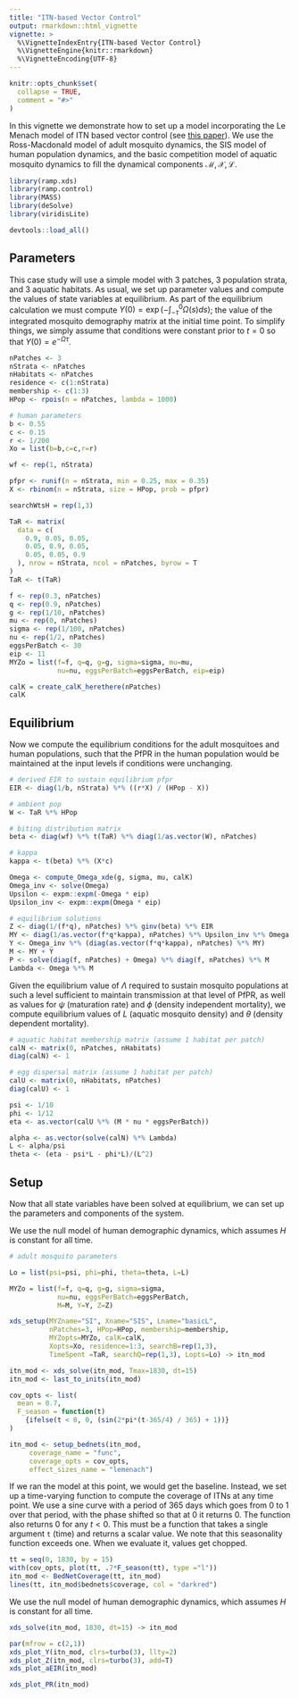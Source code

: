 ```yaml
---
title: "ITN-based Vector Control"
output: rmarkdown::html_vignette
vignette: >
  %\VignetteIndexEntry{ITN-based Vector Control}
  %\VignetteEngine{knitr::rmarkdown}
  %\VignetteEncoding{UTF-8}
---
```


```r
knitr::opts_chunk$set(
  collapse = TRUE,
  comment = "#>"
)
```


In this vignette we demonstrate how to set up a model incorporating the Le Menach model of ITN based vector control (see [this paper](https://malariajournal.biomedcentral.com/articles/10.1186/1475-2875-6-10)). We use the Ross-Macdonald model of adult mosquito dynamics, the SIS model of human population dynamics, and the basic competition model of aquatic mosquito dynamics to fill the dynamical components $\mathcal{M}, \mathcal{X}, \mathcal{L}$.

```r
library(ramp.xds)
library(ramp.control)
library(MASS)
library(deSolve)
library(viridisLite)
```

```r
devtools::load_all()
```

## Parameters

This case study will use a simple model with 3 patches, 3 population strata, and 3 aquatic habitats. As usual, we set up parameter values and compute the values of state variables at equilibrium. As part of the equilibrium calculation we must compute $\Upsilon(0) = \exp\left(-\int_{-\tau}^{0} \Omega(s) ds \right)$; the value of the integrated mosquito demography matrix at the initial time point. To simplify things, we simply assume that conditions were constant prior to $t=0$ so that $\Upsilon(0) = e^{-\Omega\tau}$.

```r
nPatches <- 3
nStrata <- nPatches
nHabitats <- nPatches
residence <- c(1:nStrata)
membership <- c(1:3)
HPop <- rpois(n = nPatches, lambda = 1000)
```


```r
# human parameters
b <- 0.55
c <- 0.15
r <- 1/200
Xo = list(b=b,c=c,r=r)
```


```r
wf <- rep(1, nStrata)

pfpr <- runif(n = nStrata, min = 0.25, max = 0.35)
X <- rbinom(n = nStrata, size = HPop, prob = pfpr)

searchWtsH = rep(1,3) 

TaR <- matrix(
  data = c(
    0.9, 0.05, 0.05,
    0.05, 0.9, 0.05,
    0.05, 0.05, 0.9
  ), nrow = nStrata, ncol = nPatches, byrow = T
)
TaR <- t(TaR)
```


```r
f <- rep(0.3, nPatches)
q <- rep(0.9, nPatches) 
g <- rep(1/10, nPatches)  
mu <- rep(0, nPatches)  
sigma <- rep(1/100, nPatches)  
nu <- rep(1/2, nPatches)  
eggsPerBatch <- 30
eip <- 11
MYZo = list(f=f, q=q, g=g, sigma=sigma, mu=mu, 
            nu=nu, eggsPerBatch=eggsPerBatch, eip=eip) 
```


```r
calK = create_calK_herethere(nPatches)
calK
``` 

## Equilibrium

Now we compute the equilibrium conditions for the adult mosquitoes and human populations, such that the PfPR in the human population would be maintained at the input levels if conditions were unchanging.

```r
# derived EIR to sustain equilibrium pfpr
EIR <- diag(1/b, nStrata) %*% ((r*X) / (HPop - X))

# ambient pop
W <- TaR %*% HPop

# biting distribution matrix
beta <- diag(wf) %*% t(TaR) %*% diag(1/as.vector(W), nPatches)

# kappa
kappa <- t(beta) %*% (X*c)

Omega <- compute_Omega_xde(g, sigma, mu, calK)
Omega_inv <- solve(Omega)
Upsilon <- expm::expm(-Omega * eip)
Upsilon_inv <- expm::expm(Omega * eip)

# equilibrium solutions
Z <- diag(1/(f*q), nPatches) %*% ginv(beta) %*% EIR
MY <- diag(1/as.vector(f*q*kappa), nPatches) %*% Upsilon_inv %*% Omega %*% Z
Y <- Omega_inv %*% (diag(as.vector(f*q*kappa), nPatches) %*% MY)
M <- MY + Y
P <- solve(diag(f, nPatches) + Omega) %*% diag(f, nPatches) %*% M
Lambda <- Omega %*% M
```

Given the equilibrium value of $\Lambda$ required to sustain mosquito populations at such a level sufficient to maintain transmission at that level of PfPR, as well as values for $\psi$ (maturation rate) and $\phi$ (density independent mortality), we compute equilibrium values of $L$ (aquatic mosquito density) and $\theta$ (density dependent mortality).

```r
# aquatic habitat membership matrix (assume 1 habitat per patch)
calN <- matrix(0, nPatches, nHabitats)
diag(calN) <- 1

# egg dispersal matrix (assume 1 habitat per patch)
calU <- matrix(0, nHabitats, nPatches)
diag(calU) <- 1

psi <- 1/10
phi <- 1/12
eta <- as.vector(calU %*% (M * nu * eggsPerBatch))

alpha <- as.vector(solve(calN) %*% Lambda)
L <- alpha/psi
theta <- (eta - psi*L - phi*L)/(L^2)

```

## Setup

Now that all state variables have been solved at equilibrium, we can set up the parameters and components of the system. 


We use the null model of human demographic dynamics, which assumes $H$ is constant for all time.

```r
# adult mosquito parameters

Lo = list(psi=psi, phi=phi, theta=theta, L=L)

MYZo = list(f=f, q=q, g=g, sigma=sigma, 
            nu=nu, eggsPerBatch=eggsPerBatch, 
            M=M, Y=Y, Z=Z)
```

```r
xds_setup(MYZname="SI", Xname="SIS", Lname="basicL", 
          nPatches=3, HPop=HPop, membership=membership, 
          MYZopts=MYZo, calK=calK,
          Xopts=Xo, residence=1:3, searchB=rep(1,3), 
          TimeSpent =TaR, searchQ=rep(1,3), Lopts=Lo) -> itn_mod
```


```r
itn_mod <- xds_solve(itn_mod, Tmax=1830, dt=15)
itn_mod <- last_to_inits(itn_mod)
```

```r
cov_opts <- list(
  mean = 0.7, 
  F_season = function(t)
    {ifelse(t < 0, 0, (sin(2*pi*(t-365/4) / 365) + 1))}
)
```

```r
itn_mod <- setup_bednets(itn_mod,
     coverage_name = "func", 
     coverage_opts = cov_opts, 
     effect_sizes_name = "lemenach")
```



If we ran the model at this point, we would get the baseline. Instead, we set up a time-varying function to compute the coverage of ITNs at any time point. We use a sine curve with a period of 365 days which goes from 0 to 1 over that period, with the phase shifted so that at 0 it returns 0. The function also returns 0 for any $t<0$. This must be a function that takes a single argument `t` (time) and returns a scalar value. We note that this seasonality function exceeds one. When we evaluate it, values get chopped. 

```r
tt = seq(0, 1830, by = 15) 
with(cov_opts, plot(tt, .7*F_season(tt), type ="l"))
itn_mod <- BedNetCoverage(tt, itn_mod) 
lines(tt, itn_mod$bednets$coverage, col = "darkred")
```


We use the null model of human demographic dynamics, which assumes $H$ is constant for all time.


```r
xds_solve(itn_mod, 1830, dt=15) -> itn_mod
```

```r
par(mfrow = c(2,1))
xds_plot_Y(itn_mod, clrs=turbo(3), llty=2)
xds_plot_Z(itn_mod, clrs=turbo(3), add=T)
xds_plot_aEIR(itn_mod)
```

```r
xds_plot_PR(itn_mod)
```
